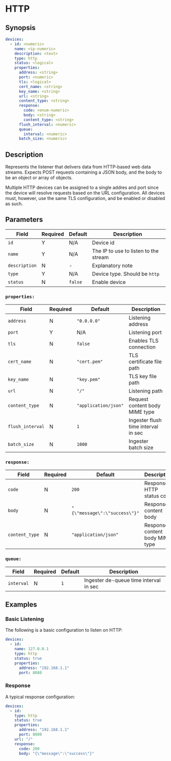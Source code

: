 # HTTP

## Synopsis

```yaml {5}
devices:
  - id: <numeric>
    name: <ip-numeric>
    description: <text>
    type: http
    status: <logical>
    properties:
      address: <string>
      port: <numeric>
      tls: <logical>
      cert_name: <string>
      key_name: <string>
      url: <string>
      content_type: <string>
      response:
        code: <enum-numeric>
        body: <string>
        content_type: <string>
      flush_interval: <numeric>
      queue:
        interval: <numeric>
      batch_size: <numeric>
```

## Description

Represents the listener that delivers data from HTTP-based web data streams. Expects POST requests containing a JSON body, and the body to be an object or array of objects.

Multiple HTTP devices can be assigned to a single addres and port since the device will resolve requests based on the URL configuration. All devices must, however, use the same TLS configuration, and be enabled or disabled as such.

## Parameters

|Field|Required|Default|Description|
|---|---|---|---|
|`id`|Y|N/A|Device id|
|`name`|Y|N/A|The IP to use to listen to the stream|
|`description`|N|-|Explanatory note|
|`type`|Y|N/A|Device type. Should be `http`|
|`status`|N|`false`|Enable device|

### `properties:`

|Field|Required|Default|Description|
|---|---|---|---|
|`address`|N|`"0.0.0.0"`|Listening address|
|`port`|Y|N/A|Listening port|
|`tls`|N|`false`|Enables TLS connection|
|`cert_name`|N|`"cert.pem"`|TLS certificate file path|
|`key_name`|N|`"key.pem"`|TLS key file path|
|`url`|N|`"/"`|Listening path|
|`content_type`|N|`"application/json"`|Request content body MIME type|
|`flush_interval`|N|`1`|Ingester flush time interval in sec|
|`batch_size`|N|`1000`|Ingester batch size|

### `response:`

|Field|Required|Default|Description|
|---|---|---|---|
|`code`|N|`200`|Response HTTP status code|
|`body`|N|`"{\"message\":\"success\"}"`|Response content body|
|`content_type`|N|`"application/json"`|Response content body MIME type|

### `queue:`

|Field|Required|Default|Description|
|---|---|---|---|
|`interval`|N|`1`|Ingester de-queue time interval in sec|

## Examples

### Basic Listening

The following is a basic configuration to listen on HTTP:

```yaml
devices:
  - id:
    name: 127.0.0.1
    type: http
    status: true
    properties:
      address: "192.168.1.1"
      port: 8080
```

### Response

A typical response configuration:

```yaml
devices:
  - id:
    type: http
    status: true
    properties:
      address: "192.168.1.1"
      port: 8080
    url: "/"
    response:
      code: 200
      body: "{\"message\":\"success\"}"
```
